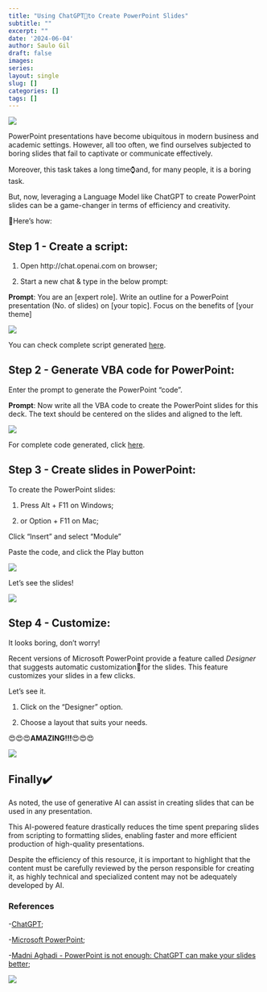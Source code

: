 ```yaml
---
title: "Using ChatGPT🤖to Create PowerPoint Slides"
subtitle: ""
excerpt: ""
date: '2024-06-04'
author: Saulo Gil
draft: false
images:
series:
layout: single
slug: []
categories: []
tags: []
---
```

![](GIF/chatgpt.gif)
<!-- badges: start -->
<!-- badges: end -->

PowerPoint presentations have become ubiquitous in modern business and academic settings. However, all too often, we find ourselves subjected to boring slides that fail to captivate or communicate effectively.

Moreover, this task takes a long time⌚and, for many people, it is a boring task.


But, now, leveraging a Language Model like ChatGPT to create PowerPoint slides can be a game-changer in terms of efficiency and creativity.

🧐Here's how:

## Step 1 - Create a script:

1. Open http://chat.openai.com  on browser;

2. Start a new chat & type in the below prompt:

**Prompt**: You are an [expert role]. Write an outline for a PowerPoint presentation (No. of slides) on [your topic]. Focus on the benefits of [your theme]

![](images/script.png)

 You can check complete script generated [here](pdf_files/script.pdf).

## Step 2 - Generate VBA code for PowerPoint:

Enter the prompt to generate the PowerPoint "code".

**Prompt**: Now write all the VBA code to create the PowerPoint slides for this deck. The text should be centered on the slides and aligned to the left.

![](images/vba_code.png)

For complete code generated, click [here](pdf_files/vba_code.pdf).


## Step 3 - Create slides in PowerPoint:

To create the PowerPoint slides:

1. Press Alt + F11 on Windows;

2. or Option + F11 on Mac;

Click "Insert" and select "Module"

Paste the code, and click the Play button

![](images/vba_ppt.png)

Let's see the slides!

![](images/ppt_v1.png)

## Step 4 - Customize:

It looks boring, don't worry!

Recent versions of Microsoft PowerPoint provide a feature called *Designer* that suggests automatic customization🤖for the slides. This feature customizes your slides in a few clicks.

Let's see it.

1. Click on the "Designer" option.

2. Choose a layout that suits your needs.

😍😍😍**AMAZING!!!**😍😍😍

![](images/ppt_v2.png)



## Finally✔️

As noted, the use of generative AI can assist in creating slides that can be used in any presentation.

This AI-powered feature drastically reduces the time spent preparing slides from scripting to formatting slides, enabling faster and more efficient production of high-quality presentations.

Despite the efficiency of this resource, it is important to highlight that the content must be carefully reviewed by the person responsible for creating it, as highly technical and specialized content may not be adequately developed by AI.

### References 
-[ChatGPT](https://chatgpt.com/);

-[Microsoft PowerPoint](https://www.microsoft.com/en-us/microsoft-365/powerpoint?ocid=ORSEARCH_Bing);

-[Madni Aghadi - PowerPoint is not enough: ChatGPT can make your slides better](https://x.com/hey_madni/status/1714992349061984542);

![](https://us.123rf.com/450wm/alesika/alesika2008/alesika200800157/153702004-see-you-soon-inscription-handwritten-lettering-illustration-black-vector-text-in-speech-bubble-simpl.jpg?ver=6)
